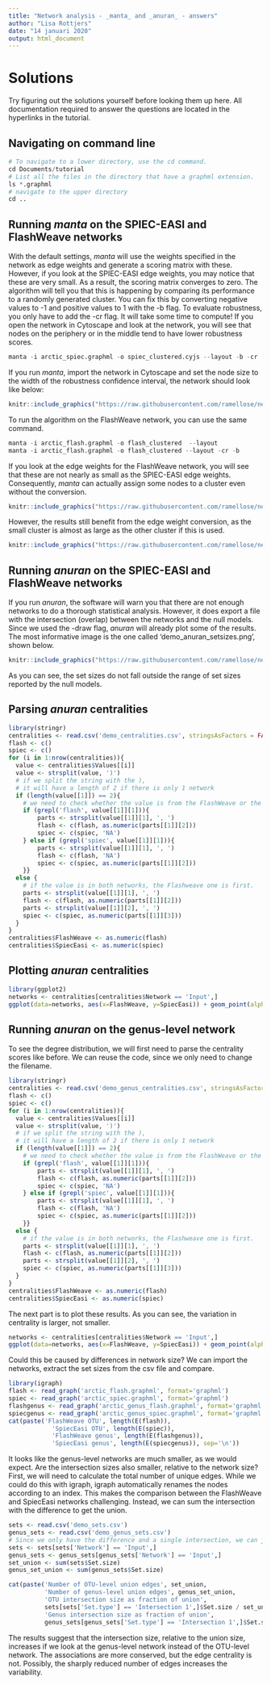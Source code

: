 ```yaml
---
title: "Network analysis - _manta_ and _anuran_ - answers"
author: "Lisa Rottjers"
date: "14 januari 2020"
output: html_document
---
```


# Solutions

Try figuring out the solutions yourself before looking them up here. All documentation required to answer the questions are located in the hyperlinks in the tutorial. 

## Navigating on command line {#cmd}

```r
# To navigate to a lower directory, use the cd command. 
cd Documents/tutorial
# List all the files in the directory that have a graphml extension.
ls *.graphml
# navigate to the upper directory
cd ..
```

## Running _manta_ on the SPIEC-EASI and FlashWeave networks {#manta}

With the default settings, _manta_ will use the weights specified in the network as edge weights and generate a scoring matrix with these. However, if you look at the SPIEC-EASI edge weights, you may notice that these are very small. As a result, the scoring matrix converges to zero. The algorithm will tell you that this is happening by comparing its performance to a randomly generated cluster. You can fix this by converting negative values to -1 and positive values to 1 with the -b flag. To evaluate robustness, you only have to add the -cr flag. It will take some time to compute! If you open the network in Cytoscape and look at the network, you will see that nodes on the periphery or in the middle tend to have lower robustness scores. 

```r
manta -i arctic_spiec.graphml -o spiec_clustered.cyjs --layout -b -cr

```

If you run _manta_, import the network in Cytoscape and set the node size to the width of the robustness confidence interval, the network should look like below:

```r
knitr::include_graphics("https://raw.githubusercontent.com/ramellose/networktutorials/master/Workshop%20network%20analysis%202020/spiec.PNG")
```

To run the algorithm on the FlashWeave network, you can use the same command. 

```r
manta -i arctic_flash.graphml -o flash_clustered  --layout 
manta -i arctic_flash.graphml -o flash_clustered --layout -cr -b

```

If you look at the edge weights for the FlashWeave network, you will see that these are not nearly as small as the SPIEC-EASI edge weights. Consequently, _manta_ can actually assign some nodes to a cluster even without the conversion. 

```r
knitr::include_graphics("https://raw.githubusercontent.com/ramellose/networktutorials/master/Workshop%20network%20analysis%202020/flash1.PNG")
```

However, the results still benefit from the edge weight conversion, as the small cluster is almost as large as the other cluster if this is used. 
```r
knitr::include_graphics("https://raw.githubusercontent.com/ramellose/networktutorials/master/Workshop%20network%20analysis%202020/flash2.PNG")
```

## Running _anuran_ on the SPIEC-EASI and FlashWeave networks {#anuran}

If you run _anuran_, the software will warn you that there are not enough networks to do a thorough statistical analysis. However, it does export a file with the intersection (overlap) between the networks and the null models. Since we used the -draw flag, _anuran_ will already plot some of the results. The most informative image is the one called 'demo_anuran_setsizes.png', shown below. 

```r
knitr::include_graphics("https://raw.githubusercontent.com/ramellose/networktutorials/master/Workshop%20network%20analysis%202020/demo_anuran_setsizes.png")
```

As you can see, the set sizes do not fall outside the range of set sizes reported by the null models. 

## Parsing _anuran_ centralities {#central}

```r
library(stringr)
centralities <- read.csv('demo_centralities.csv', stringsAsFactors = FALSE)
flash <- c()
spiec <- c()
for (i in 1:nrow(centralities)){
  value <- centralities$Values[[i]]
  value <- strsplit(value, ')')
  # if we split the string with the ), 
  # it will have a length of 2 if there is only 1 network
  if (length(value[[1]]) == 2){
    # we need to check whether the value is from the FlashWeave or the SPIEC-EASI network
    if (grepl('flash', value[[1]][1])){
        parts <- strsplit(value[[1]][1], ', ')
        flash <- c(flash, as.numeric(parts[[1]][2]))
        spiec <- c(spiec, 'NA')
    } else if (grepl('spiec', value[[1]][1])){
        parts <- strsplit(value[[1]][1], ', ')
        flash <- c(flash, 'NA')
        spiec <- c(spiec, as.numeric(parts[[1]][2]))
    }}
  else {
    # if the value is in both networks, the Flashweave one is first. 
    parts <- strsplit(value[[1]][1], ', ')
    flash <- c(flash, as.numeric(parts[[1]][2]))
    parts <- strsplit(value[[1]][2], ', ')
    spiec <- c(spiec, as.numeric(parts[[1]][3]))
  }
}
centralities$FlashWeave <- as.numeric(flash)
centralities$SpiecEasi <- as.numeric(spiec)
```

## Plotting _anuran_ centralities {#plot}

```r
library(ggplot2)
networks <- centralities[centralities$Network == 'Input',]
ggplot(data=networks, aes(x=FlashWeave, y=SpiecEasi)) + geom_point(alpha=0.05) + geom_smooth() + theme_minimal() + facet_grid(~Centrality)

```

## Running _anuran_ on the genus-level network {#genus}

To see the degree distribution, we will first need to parse the centrality scores like before. We can reuse the code, since we only need to change the filename. 
```r
library(stringr)
centralities <- read.csv('demo_genus_centralities.csv', stringsAsFactors = FALSE)
flash <- c()
spiec <- c()
for (i in 1:nrow(centralities)){
  value <- centralities$Values[[i]]
  value <- strsplit(value, ')')
  # if we split the string with the ), 
  # it will have a length of 2 if there is only 1 network
  if (length(value[[1]]) == 2){
    # we need to check whether the value is from the FlashWeave or the SPIEC-EASI network
    if (grepl('flash', value[[1]][1])){
        parts <- strsplit(value[[1]][1], ', ')
        flash <- c(flash, as.numeric(parts[[1]][2]))
        spiec <- c(spiec, 'NA')
    } else if (grepl('spiec', value[[1]][1])){
        parts <- strsplit(value[[1]][1], ', ')
        flash <- c(flash, 'NA')
        spiec <- c(spiec, as.numeric(parts[[1]][2]))
    }}
  else {
    # if the value is in both networks, the Flashweave one is first. 
    parts <- strsplit(value[[1]][1], ', ')
    flash <- c(flash, as.numeric(parts[[1]][2]))
    parts <- strsplit(value[[1]][2], ', ')
    spiec <- c(spiec, as.numeric(parts[[1]][3]))
  }
}
centralities$FlashWeave <- as.numeric(flash)
centralities$SpiecEasi <- as.numeric(spiec)
```

The next part is to plot these results. As you can see, the variation in centrality is larger, not smaller. 

```r
networks <- centralities[centralities$Network == 'Input',]
ggplot(data=networks, aes(x=FlashWeave, y=SpiecEasi)) + geom_point(alpha=0.05) + geom_smooth() + theme_minimal() + facet_grid(~Centrality)

```

Could this be caused by differences in network size? We can import the networks, extract the set sizes from the csv file and compare. 

```r
library(igraph)
flash <- read_graph('arctic_flash.graphml', format='graphml')
spiec <- read_graph('arctic_spiec.graphml', format='graphml')
flashgenus <- read_graph('arctic_genus_flash.graphml', format='graphml')
spiecgenus <- read_graph('arctic_genus_spiec.graphml', format='graphml')
cat(paste('FlashWeave OTU', length(E(flash)), 
            'SpiecEasi OTU', length(E(spiec)), 
            'FlashWeave genus', length(E(flashgenus)), 
            'SpiecEasi genus', length(E(spiecgenus)), sep='\n'))
```

It looks like the genus-level networks are much smaller, as we would expect. Are the intersection sizes also smaller, relative to the network size?
First, we will need to calculate the total number of unique edges. While we could do this with igraph, igraph automatically renames the nodes according to an index. This makes the comparison between the FlashWeave and SpiecEasi networks challenging. Instead, we can sum the intersection with the difference to get the union. 

```r
sets <- read.csv('demo_sets.csv')
genus_sets <- read.csv('demo_genus_sets.csv')
# Since we only have the difference and a single intersection, we can just take the sum of set sizes for the input networks
sets <- sets[sets['Network'] == 'Input',]
genus_sets <- genus_sets[genus_sets['Network'] == 'Input',]
set_union <- sum(sets$Set.size)
genus_set_union <- sum(genus_sets$Set.size)

cat(paste('Number of OTU-level union edges', set_union, 
          'Number of genus-level union edges', genus_set_union, 
          'OTU intersection size as fraction of union', 
          sets[sets['Set.type'] == 'Intersection 1',]$Set.size / set_union, 
          'Genus intersection size as fraction of union', 
          genus_sets[genus_sets['Set.type'] == 'Intersection 1',]$Set.size / genus_set_union, sep='\n'))
```

The results suggest that the intersection size, relative to the union size, increases if we look at the genus-level network instead of the OTU-level network. The associations are more conserved, but the edge centrality is not. Possibly, the sharply reduced number of edges increases the variability. 